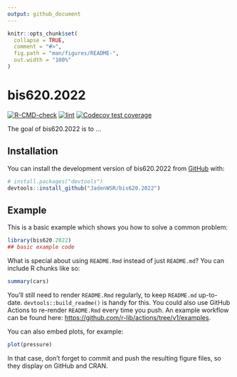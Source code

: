 ```yaml
---
output: github_document
---
```


<!-- README.md is generated from README.Rmd. Please edit that file -->

```r
knitr::opts_chunk$set(
  collapse = TRUE,
  comment = "#>",
  fig.path = "man/figures/README-",
  out.width = "100%"
)
```

# bis620.2022

<!-- badges: start -->
[![R-CMD-check](https://github.com/JadenWSR/bis620.2022/actions/workflows/R-CMD-check.yaml/badge.svg)](https://github.com/JadenWSR/bis620.2022/actions/R-CMD-check.yaml) [![lint](https://github.com/JadenWSR/bis620.2022/actions/workflows/lint.yaml/badge.svg)](https://github.com/JadenWSR/bis620.2022/actions/workflows/lint.yaml)
[![Codecov test coverage](https://codecov.io/gh/JadenWSR/bis620.2022/branch/main/graph/badge.svg)](https://app.codecov.io/gh/JadenWSR/bis620.2022?branch=main)
<!-- badges: end -->

The goal of bis620.2022 is to ...

## Installation

You can install the development version of bis620.2022 from [GitHub](https://github.com/) with:

``` r
# install.packages("devtools")
devtools::install_github("JadenWSR/bis620.2022")
```

## Example

This is a basic example which shows you how to solve a common problem:

```r
library(bis620.2022)
## basic example code
```

What is special about using `README.Rmd` instead of just `README.md`? You can include R chunks like so:

```r
summary(cars)
```

You'll still need to render `README.Rmd` regularly, to keep `README.md` up-to-date. `devtools::build_readme()` is handy for this. You could also use GitHub Actions to re-render `README.Rmd` every time you push. An example workflow can be found here: <https://github.com/r-lib/actions/tree/v1/examples>.

You can also embed plots, for example:

```r
plot(pressure)
```

In that case, don't forget to commit and push the resulting figure files, so they display on GitHub and CRAN.
